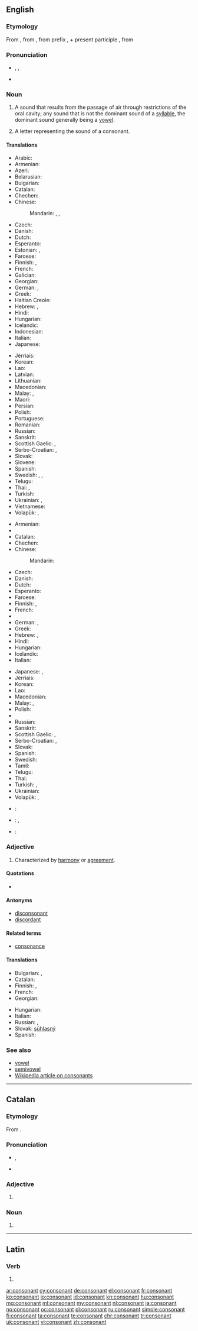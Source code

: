 ==English==

{{was wotd|2012|April|30}}

===Etymology===
From {{etyl|fro|en}}, from {{etyl|la|en}} {{term|consonans||sounding with|lang=la}}, from prefix {{term|con-||with|lang=la}}, + present participle {{term|sonans||sounding|lang=la}}, from {{term|sonare||to sound|lang=la}}

===Pronunciation===
* {{a|RP}} {{enPR|kŏn'sənənt}}, {{IPA|/ˈkɒn.sən.ənt/}}, {{X-SAMPA|/"kQns@n@nt/}}
* {{a|US}} {{audio-pron|en-us-consonant.ogg|enpr=kän'sənənt|ipa=/ˈkɑn.sən.ənt/|xsampa=/"kAns@n@nt/|lang=en|country=us|dial=Midland American English}}

===Noun===
{{en-noun}}

# {{context|phonetics|lang=en}} A sound that results from the passage of air through restrictions of the oral cavity; any sound that is not the dominant sound of a [[syllable]], the dominant sound generally being a [[vowel]].
# A letter representing the sound of a consonant.

====Translations====
{{trans-top|sound}}
* Arabic: {{t-|ar|صامت|m|tr=ṣāmit}}
* Armenian: {{t-|hy|բաղաձայն|tr=baġajayn}}
* Azeri: {{t|az|samit}}
* Belarusian: {{t|be|зычны|m|tr=zýčny|sc=Cyrl}}
* Bulgarian: {{t+|bg|съгласна|f|tr=sǎglásna}}
* Catalan: {{t-|ca|consonant|f}}
* Chechen: {{tø|ce|мукъамаза}}
* Chinese:
*: Mandarin: {{t|cmn|子音|tr=zǐyīn|sc=Hani}}, {{t|cmn|輔音|sc=Hani}}, {{t|cmn|辅音|tr=fǔyīn|sc=Hani}}
* Czech: {{t-|cs|souhláska|f}}
* Danish: {{t-|da|konsonant|c}}
* Dutch: {{t+|nl|medeklinker|m}}
* Esperanto: {{t-|eo|konsonanto}}
* Estonian: {{t|et|kaashäälik}}, {{t|et|konsonant}}
* Faroese: {{t-|fo|hjáljóð|n}}
* Finnish: {{t+|fi|konsonantti}}, {{t+|fi|kerake}}
* French: {{t+|fr|consonne|f}}
* Galician: {{t|gl|consoante|f}}
* Georgian: {{t|ka|თანხმოვანი|tr=t’anxmovani|sc=Geor}}
* German: {{t+|de|Konsonant|m}}, {{t+|de|Mitlaut|m}}
* Greek: {{t+|el|σύμφωνο|n|tr=sýmfono|sc=Grek}}
* Haitian Creole: {{tø|ht|konsòn}}
* Hebrew: {{t-|he|עיצור|m|tr=itsúr)}}, {{t-|he|עִצּוּר|m|tr=itsúr)}}
* Hindi: {{t-|hi|व्यंजन|m}}
* Hungarian: {{t+|hu|mássalhangzó}}
* Icelandic: {{t+|is|samhljóð|n}}
* Indonesian: {{t+|id|konsonan}}
* Italian: {{t+|it|consonante|f}}
* Japanese: {{t+|ja|子音|tr=しいん, shi-in}}
{{trans-mid}}
* Jèrriais: {{tø|roa-jer|consonne|f}}
* Korean: {{t+|ko|자음|tr=ja-eum, 子音|sc=Kore}}
* Lao: {{t|lo|ພະຍັນຊະນະ|tr=pʰāɲánsānā|sc=Laoo}}
* Latvian: {{t-|lv|līdzskanis|m}}
* Lithuanian: {{t|lt|priebalsis}}
* Macedonian: {{t-|mk|согласка|f|tr=sóglaska}}
* Malay: {{t-|ms|bunyi mati}}, {{t-|ms|konsonan}}
* Maori: {{t-|mi|oro kati}}
* Persian: {{t|fa|همخوان|tr=hamxân|sc=fa-Arab}}
* Polish: {{t+|pl|spółgłoska|f}}
* Portuguese: {{t+|pt|consoante|f}}
* Romanian: {{t|ro|consoană|f}}
* Russian: {{t+|ru|согласный|m|tr=soglásnyj}}
* Sanskrit: {{t-|sa|व्यञ्जन|m|tr=vyáñjana}}
* Scottish Gaelic: {{t-|gd|connrag|f}}, {{t-|gd|consan|m}}
* Serbo-Croatian: {{t-|sh|suglas|m}}, {{t-|sh|suglasnik|m}}
* Slovak: {{t-|sk|spoluhláska|f}}
* Slovene: {{t|sl|soglasnik|m}}
* Spanish: {{t+|es|consonante}}
* Swedish: {{t+|sv|konsonant|c}}, {{t-|sv|konsonantljud|n}}, {{t+|sv|medljud|n}} {{qualifier|archaic}}
* Telugu: {{t|te|హల్లు|tr=hallu|sc=Telu}}
* Thai: {{t+|th|พยัญชนะ|tr=phayanchaná}}, {{t|th|เสียงพยัญชนะ|tr=sĭang pá-yan-chá-ná|sc=Thai}}
* Turkish: {{t|tr|ünsüz}}
* Ukrainian: {{t-|uk|приголосний|m|tr=pryholósnyj}}, {{t|uk|шелестівка|f|tr=šelestívka|sc=Cyrl}}
* Vietnamese: {{t+|vi|phụ âm}}
* Volapük: {{t+|vo|konsonat}}, {{t-|vo|konsonataton}}
{{trans-bottom}}

{{trans-top|letter}}
* Armenian: {{t-|hy|բաղաձայն|tr=baġajayn}}
* {{trreq|bg}}
* Catalan: {{t-|ca|consonant|f}}
* Chechen: {{tø|ce|мукъамаза}}
* Chinese:
*: Mandarin: {{t|cmn|子音|tr=zǐyīn|sc=Hani}}
* Czech: {{t-|cs|souhláska|f}}
* Danish: {{t-|da|konsonant|c}}
* Dutch: {{t+|nl|medeklinker|m}}
* Esperanto: {{t-|eo|konsonanto}}
* Faroese: {{t-|fo|hjáljóð|n}}
* Finnish: {{t+|fi|konsonantti}}, {{t+|fi|kerake}}
* French: {{t+|fr|consonne|f}}
* {{trreq|ka}}
* German: {{t+|de|Konsonant|m}}, {{t+|de|Mitlaut|m}}
* Greek: {{t+|el|σύμφωνο|n|tr=sýmfono|sc=Grek}}
* Hebrew: {{t-|he|עיצור|m|tr=itsúr)}}, {{t-|he|עִצּוּר|m|tr=itsúr)}}
* Hindi: {{t-|hi|व्यंजन वर्ण}}
* Hungarian: {{t+|hu|mássalhangzó}}
* Icelandic: {{t-|is|samhljóði|m}}
* Italian: {{t+|it|consonante|f}}
{{trans-mid}}
* Japanese: {{t+|ja|子音|tr=しいん, shi-in}}, {{t-|ja|子音字|tr=しいんじ, shi-in-ji}}
* Jèrriais: {{tø|roa-jer|consonne|f}}
* Korean: {{t+|ko|자음|tr=ja-eum,子音|sc=Kore}}
* Lao: {{t|lo|ພະຍັນຊະນະ|tr=pʰāɲánsānā|sc=Laoo}}
* Macedonian: {{t-|mk|согласка|f|tr=sóglaska}}
* Malay: {{t-|ms|huruf mati}}, {{t-|ms|konsonan}}
* Polish: {{t+|pl|spółgłoska|f}}
* {{trreq|ro}}
* Russian: {{t-|ru|согласная|f|tr=soglásnaja}}
* Sanskrit: {{t-|sa|व्यञ्जन|m|tr=vyáñjana}}
* Scottish Gaelic: {{t-|gd|connrag|f}}, {{t-|gd|consan|m}}
* Serbo-Croatian: {{t-|sh|suglas|m}}, {{t-|sh|suglasnik|m}}
* Slovak: {{t-|sk|spoluhláska|f}}
* Spanish: {{t+|es|consonante}}
* Swedish: {{t+|sv|konsonant|c}}
* Tamil: {{t|ta|மெய்யெழுத்து|tr=meyyeḻuttu|sc=Taml}}
* Telugu: {{t|te|హల్లు|tr=hallu|sc=Telu}}
* Thai: {{t|th|พยัญชนะ|tr=pá-yan-chá-ná|sc=Thai}}
* Turkish: {{t+|tr|sessiz}}, {{t+|tr|ünsüz}}
* Ukrainian: {{t-|uk|приголосна|f|tr=pryholósna}}
* Volapük: {{t+|vo|konsonat}}, {{t-|vo|konsonatatonat}}
{{trans-bottom}}

{{checktrans-top}}
* {{ttbc|ka}}: {{t-|ka|თანხმოვანი|tr=t'anxmovani}}
* {{ttbc|id}}: {{t|id|huruf mati}}, {{t|id|konsonan}} <!-- link as t-SOP if non-idiomatic; put marked word in |alt=; see [[User:Kephir/gadgets/xte#Translation_fixing]] -->
{{trans-mid}}
* {{ttbc|sk}}: {{t|sk|spoluhláska|f}}
{{trans-bottom}}

===Adjective===
{{en-adj}}

# Characterized by [[harmony]] or [[agreement]].

====Quotations====
* {{seeCites}}

====Antonyms====
* [[disconsonant]]
* [[discordant]]

====Related terms====
* [[consonance]]

====Translations====
{{trans-top|Characterized by harmony or agreement}}
* Bulgarian: {{t+|bg|съзвучен}},  {{t+|bg|хармоничен}}
* Catalan: {{t-|ca|consonant}}
* Finnish: {{t-|fi|sopusointuinen}}, {{t-|fi|sointuva}}
* French: {{t+|fr|consonant}}
* Georgian: {{t-|ka|შეთანხმებული|tr=šet'anxmebuli|sc=Geor}}
{{trans-mid}}
* Hungarian: {{t-|hu|konszonáns}}
* Italian: {{t+|it|consonante}}
* Russian: {{t+|ru|согласный}}, {{t-|ru|совместимый}}
* Slovak: [[súhlasný]]
* Spanish: {{t+|es|consonante}}
{{trans-bottom}}

===See also===
* [[vowel]]
* [[semivowel]]
* [[w:consonant|Wikipedia article on consonants]]

----

==Catalan==

===Etymology===
From {{etyl|la|ca}} {{term|consonans|lang=ca}}.

===Pronunciation===
* {{IPA|/kunsuˈnan/|/kunsuˈnant/|lang=ca}}, {{X-SAMPA|/kunsu"nan/|/kunsu"nant/}}
* {{rhymes|ant|lang=ca}}

===Adjective===
{{ca-adj|mf}}

# {{l|en|consonant}}

===Noun===
{{ca-noun|f}}

# {{l|en|consonant}}

----

==Latin==

===Verb===
{{la-verb-form|cōnsonant}}

# {{conjugation of|consono|cōnsonō|3|p|pres|act|ind|lang=la}}

[[ar:consonant]]
[[cy:consonant]]
[[de:consonant]]
[[el:consonant]]
[[fr:consonant]]
[[ko:consonant]]
[[io:consonant]]
[[id:consonant]]
[[kn:consonant]]
[[hu:consonant]]
[[mg:consonant]]
[[ml:consonant]]
[[my:consonant]]
[[nl:consonant]]
[[ja:consonant]]
[[no:consonant]]
[[oc:consonant]]
[[pl:consonant]]
[[ru:consonant]]
[[simple:consonant]]
[[fi:consonant]]
[[ta:consonant]]
[[te:consonant]]
[[chr:consonant]]
[[tr:consonant]]
[[uk:consonant]]
[[vi:consonant]]
[[zh:consonant]]